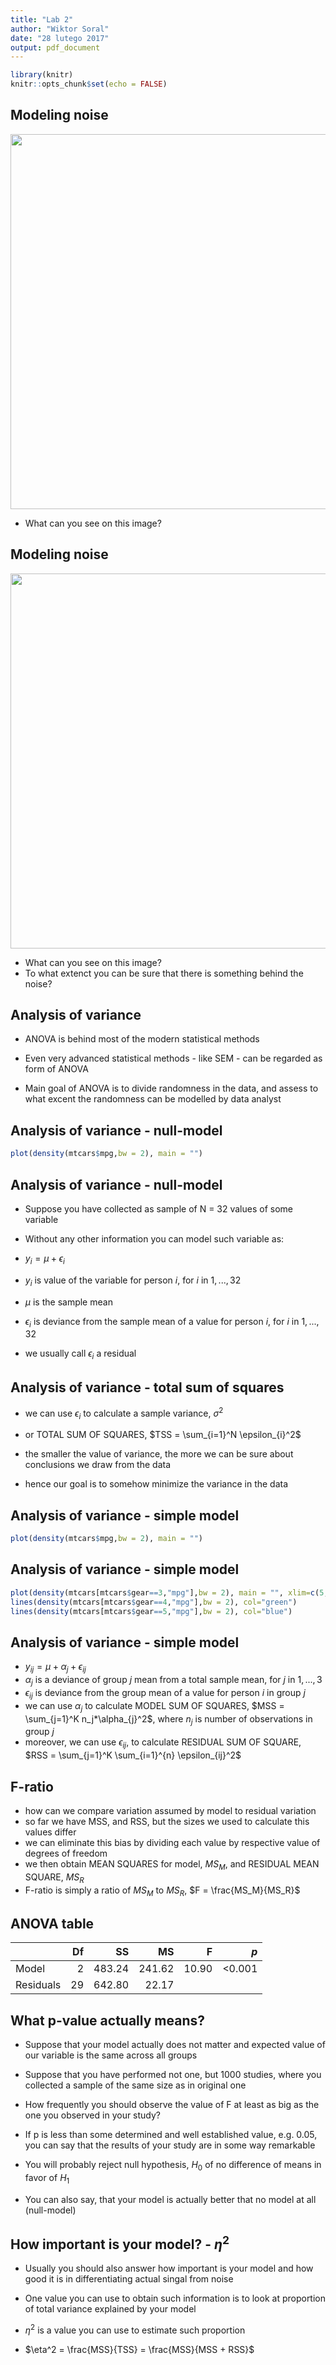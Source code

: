 ```yaml
---
title: "Lab 2"
author: "Wiktor Soral"
date: "28 lutego 2017"
output: pdf_document
---
```


```r
library(knitr)
knitr::opts_chunk$set(echo = FALSE)
```

## Modeling noise

<img src="noise.png" width=600>

- What can you see on this image?

## Modeling noise

<img src="nonnoise.png" width=600>

- What can you see on this image?
- To what extenct you can be sure that there is something behind the noise?

## Analysis of variance

- ANOVA is behind most of the modern statistical methods
- Even very advanced statistical methods - like SEM - can be regarded as form of ANOVA

- Main goal of ANOVA is to divide randomness in the data, and assess to what excent the randomness can be modelled by data analyst

## Analysis of variance - null-model

```r
plot(density(mtcars$mpg,bw = 2), main = "")
```

## Analysis of variance - null-model

- Suppose you have collected as sample of N = 32 values of some variable

- Without any other information you can model such variable as:

- $y_{i} = \mu + \epsilon_{i}$
- $y_{i}$ is value of the variable for person $i$, for $i$ in $1,...,32$
- $\mu$ is the sample mean
- $\epsilon_{i}$ is deviance from the sample mean of a value for person $i$, for $i$ in $1,...,32$
- we usually call $\epsilon_{i}$ a residual

## Analysis of variance - total sum of squares

- we can use $\epsilon_{i}$ to calculate a sample variance, $\sigma^2$
- or TOTAL SUM OF SQUARES, $TSS = \sum_{i=1}^N \epsilon_{i}^2$

- the smaller the value of variance, the more we can be sure about conclusions we draw from the data
- hence our goal is to somehow minimize the variance in the data

## Analysis of variance - simple model

```r
plot(density(mtcars$mpg,bw = 2), main = "")
```

## Analysis of variance - simple model

```r
plot(density(mtcars[mtcars$gear==3,"mpg"],bw = 2), main = "", xlim=c(5,40), col="red")
lines(density(mtcars[mtcars$gear==4,"mpg"],bw = 2), col="green")
lines(density(mtcars[mtcars$gear==5,"mpg"],bw = 2), col="blue")
```

## Analysis of variance - simple model

- $y_{ij} = \mu + \alpha_j + \epsilon_{ij}$
- $\alpha_{j}$ is a deviance of group $j$ mean from a total sample mean, for $j$ in $1,...,3$
- $\epsilon_{ij}$ is deviance from the group mean of a value for person $i$ in group $j$
- we can use $\alpha_j$ to calculate MODEL SUM OF SQUARES, $MSS = \sum_{j=1}^K n_j*\alpha_{j}^2$, where $n_j$ is number of observations in group $j$
- moreover, we can use $\epsilon_{ij}$, to calculate RESIDUAL SUM OF SQUARE, $RSS = \sum_{j=1}^K \sum_{i=1}^{n} \epsilon_{ij}^2$

## F-ratio

- how can we compare variation assumed by model to residual variation
- so far we have MSS, and RSS, but the sizes we used to calculate this values differ
- we can eliminate this bias by dividing each value by respective value of degrees of freedom
- we then obtain MEAN SQUARES for model, $MS_M$, and RESIDUAL MEAN SQUARE, $MS_R$
- F-ratio is simply a ratio of $MS_M$ to $MS_R$, $F = \frac{MS_M}{MS_R}$

## ANOVA table

|             | Df|       SS|        MS|        F|       $p$|
|:------------|--:|--------:|---------:|--------:|---------:|
|Model        |  2| 483.24  | 241.62   | 10.90   | <0.001   |
|Residuals    | 29| 642.80  |  22.17   |         |          |

## What p-value actually means?

- Suppose that your model actually does not matter and expected value of our variable is the same across all groups
- Suppose that you have performed not one, but 1000 studies, where you collected a sample of the same size as in original one
- How frequently you should observe the value of F at least as big as the one you observed in your study?

- If p is less than some determined and well established value, e.g. 0.05, you can say that the results of your study are in some way remarkable
- You will probably reject null hypothesis, $H_0$ of no difference of means in favor of $H_1$
- You can also say, that your model is actually better that no model at all (null-model)

## How important is your model? - $\eta^2$

- Usually you should also answer how important is your model and how good it is in differentiating actual singal from noise

- One value you can use to obtain such information is to look at proportion of total variance explained by your model
- $\eta^2$ is a value you can use to estimate such proportion
- $\eta^2 = \frac{MSS}{TSS} = \frac{MSS}{MSS + RSS}$
